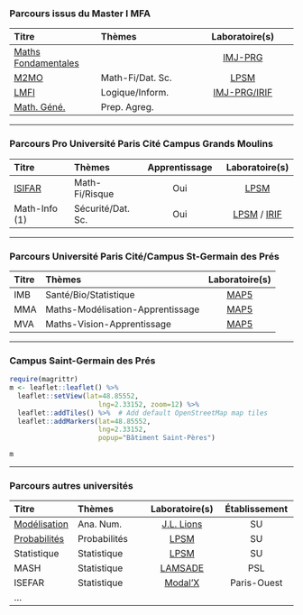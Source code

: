 



### Parcours issus du Master I  MFA


|  **Titre**      | **Thèmes**        | **Laboratoire(s)** |
|:----------------|:------------------|:------------------:|
| [Maths Fondamentales](http://master-math-fonda.imj-prg.fr)    |                   |   [IMJ-PRG](https://www.imj-prg.fr)            |
| [M2MO](https://masterfinance.math.univ-paris-diderot.fr)            |  Math-Fi/Dat. Sc. |  [LPSM](http://www.lpsm.paris)               |
| [LMFI](http://master.math.univ-paris-diderot.fr/annee/m2-lmfi/)            |  Logique/Inform.  | [IMJ-PRG/IRIF](https://www.imj-prg.fr)       |
| [Math. Géné.](http://master.math.univ-paris-diderot.fr/annee/m2-agreg/)     |  Prep. Agreg.     |                    |

---

### Parcours Pro Université Paris Cité Campus Grands Moulins

|  **Titre**      | **Thèmes**        | **Apprentissage**     | **Laboratoire(s)** |
|:----------------|:------------------|:---------------------:|:------------------:|
| [ISIFAR](http://master.math.univ-paris-diderot.fr/parcours/isifar/)          |  Math-Fi/Risque   | Oui                   | [LPSM](http://www.lpsm.paris)               |
| Math-Info  (1)  |  Sécurité/Dat. Sc.| Oui                   | [LPSM](http://www.lpsm.paris) / [IRIF](https://www.irif.fr)          |

---

### Parcours Université Paris Cité/Campus St-Germain des Prés

|  **Titre**      | **Thèmes**        | **Laboratoire(s)** |
|:----------------|:------------------|:------------------:|
| IMB | Santé/Bio/Statistique | [MAP5]() |
| MMA | Maths-Modélisation-Apprentissage | [MAP5]() |
| MVA | Maths-Vision-Apprentissage | [MAP5]()  |


---

### Campus Saint-Germain des Prés

```r
require(magrittr)
m <- leaflet::leaflet() %>%
  leaflet::setView(lat=48.85552,
                      lng=2.33152, zoom=12) %>%
  leaflet::addTiles() %>%  # Add default OpenStreetMap map tiles
  leaflet::addMarkers(lat=48.85552,
                      lng=2.33152,
                      popup="Bâtiment Saint-Pères")

m
```


---

### Parcours autres universités


|  **Titre**      | **Thèmes**        | **Laboratoire(s)** | **Établissement** |
|:----------------|:------------------|:------------------:|:------------------:|
| [Modélisation]()  |  Ana. Num.        |  [J.L. Lions](https://www.ljll.math.upmc.fr/?lang=fr)         |  SU |
| [Probabilités]()  |  Probabilités     |  [LPSM](http://www.lpsm.paris) | SU |
| Statistique | Statistique | [LPSM](http://www.lpsm.paris) | SU |
| MASH  | Statistique | [LAMSADE]() | PSL |
| ISEFAR | Statistique | [Modal'X]() | Paris-Ouest |
| ...   |   |   |   |
